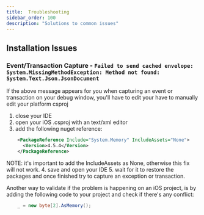 ```yaml
---
title:  Troubleshooting
sidebar_order: 100
description: "Solutions to common issues"
---
```


## Installation Issues

### Event/Transaction Capture - `Failed to send cached envelope: System.MissingMethodException: Method not found: System.Text.Json.JsonDocument`

If the above message appears for you when capturing an event or transaction on your debug window, you'll have to edit your have to manually edit your platform csproj 

1. close your IDE
2. open your iOS .csproj with an text/xml editor
3. add the following nuget reference:
```xml
    <PackageReference Include="System.Memory" IncludeAssets="None">
      <Version>4.5.4</Version>
    </PackageReference>
```  
NOTE: it's important to add the IncludeAssets as None, otherwise this fix will not work.
4. save and open your IDE
5. wait for it to restore the packages and once finished try to capture an exception or transaction.

Another way to validate if the problem is happening on an iOS project, is by adding the following code to your project and check if there's any conflict:
```csharp
    _ = new byte[2].AsMemory();
```